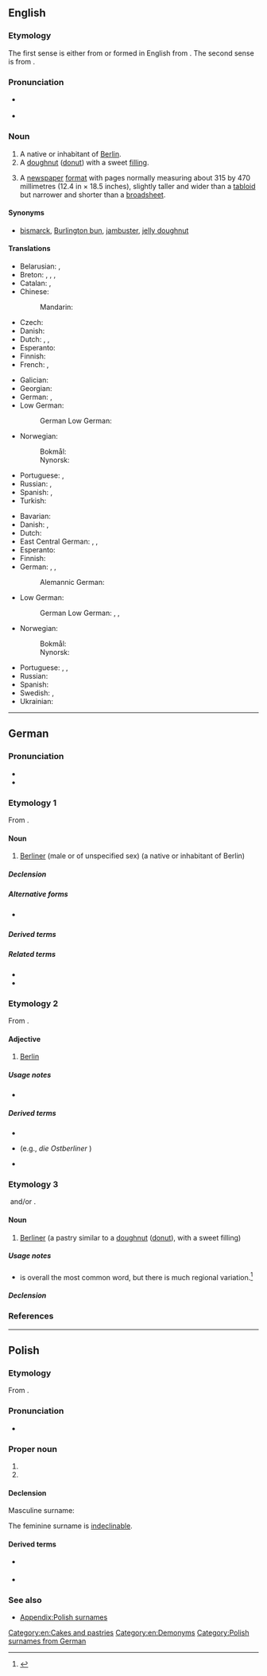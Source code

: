 ==English==

===Etymology===
The first sense is either from {{bor|en|de|Berliner|t=native or inhabitant of Berlin}} or formed in English from {{suffix|en|Berlin|er|id2=inhabitant}}. The second sense is from {{der|en|de|Berliner|t=doughnut}}.

===Pronunciation===
* {{a|GenAm}} {{IPA|en|/bɚˈlɪnɚ/}}
* {{a|RP}} {{IPA|en|/bəˈlɪnə/}}

===Noun===
{{en-noun}}

# A native or inhabitant of [[Berlin]].
# A [[doughnut]] ([[donut]]) with a sweet [[filling]].
# {{lb|en|journalism}} A [[newspaper]] [[format]] with pages normally measuring about 315 by 470 millimetres (12.4 in × 18.5 inches), slightly taller and wider than a [[tabloid]] but narrower and shorter than a [[broadsheet]].
#: {{synonyms|en|midi}}

====Synonyms====
* {{sense|filled doughnut}} [[bismarck]], [[Burlington bun]], [[jambuster]], [[jelly doughnut]]

====Translations====
{{trans-top|native or inhabitant of Berlin}}
* Belarusian: {{t|be|берлі́нец|m|sc=Cyrl}}, {{t|be|берлі́нка|f|sc=Cyrl}}
* Breton: {{t+|br|Berlinad|m}}, {{t|br|Berliniz|m-p}}, {{t|br|Berlinadez|f}}, {{t|br|Berlinadezed|f-p}}
* Catalan: {{t+|ca|berlinès|m}}, {{t+|ca|berlinesa|f}}
* Chinese:
*: Mandarin: {{t|cmn|柏林人|tr=Bólínrén|sc=Hani}}
* Czech: {{t|cs|Berlíňan|m}}
* Danish: {{t+|da|berliner|c}}
* Dutch: {{t+|nl|Berlijner|m}}, {{t+|nl|Berlijnse|f}}, {{t+|nl|Berlijnerin|f}}
* Esperanto: {{t|eo|berlinano}}
* Finnish: {{t+|fi|berliiniläinen}}
* French: {{t+|fr|Berlinois|m}}, {{t+|fr|Berlinoise|f}}
{{trans-mid}}
* Galician: {{t+|gl|berlinés|m}}
* Georgian: {{t|ka|ბერლინელი}}
* German: {{t+|de|Berliner|m}}, {{t+|de|Berlinerin|f}}
* Low German:
*: German Low German: {{t|nds-de|Berlina|m}}
* Norwegian: 
*: Bokmål: {{t+|no|berliner|m}}
*: Nynorsk: {{t|nn|berlinar|m}}
* Portuguese: {{t+|pt|berlinense|m|f}}, {{t+|pt|berlinês|m}}
* Russian: {{t+|ru|берли́нец|m}}, {{t+|ru|берли́нка|f}}
* Spanish: {{t+|es|berlinés|m}}, {{t+|es|berlinesa|f}}
* Turkish: {{t|tr|Berlinli}}
{{trans-bottom}}

{{trans-top|doughnut (donut) with a sweet filling}}
* Bavarian: {{t|bar|Krapfen}}
* Danish: {{t+|da|berliner|c}}, {{t|da|berlinerpfannkuchen|c}}
* Dutch: {{t|nl|berlinerbol|m}}
* East Central German: {{t|gmw-ecg|Fannkuchen}}, {{t|gmw-ecg|Fannkuchn}}, {{t|gmw-ecg|Fannguchn}}
* Esperanto: {{t|eo|benjeto}}
* Finnish: {{t+|fi|hillomunkki}}
* German: {{t+|de|Berliner|m}}, {{t+|de|Pfannkuchen|m}}, {{t|de|Berliner Pfannkuchen|m}}
*: Alemannic German: {{t|gsw|Chrapfe|m}}
{{trans-mid}}
* Low German:
*: German Low German: {{t|nds-de|Pannkoken|m}}, {{t+|nds-de|Pannkauken|m}}, {{t|nds-de|Pannkook|m}}
* Norwegian:
*: Bokmål: {{t|nb|berlinerbolle|m}}
*: Nynorsk: {{t|nn|berlinerbolle|m}}
* Portuguese: {{t|pt|bola de berlim|f}}, {{t|pt|bola de Berlim|f}} {{q|both Portugal}}, {{t+|pt|sonho|m}} {{q|Brazil}}
* Russian: {{t|ru|берлинер}}
* Spanish: {{t+|es|berlinesa|f}}
* Swedish: {{t|sv|berlinermunk|c}}, {{t|sv|berliner|c}}
* Ukrainian: {{t|uk|берлінський пончик|m}}
{{trans-bottom}}

[[Category:en:Cakes and pastries]]
[[Category:en:Demonyms]]

----

==German==

===Pronunciation===
* {{IPA|de|/bɛʁˈliːnɐ/}}
* {{audio|de|De-Berliner.ogg|Audio}}

===Etymology 1===
From {{suffix|de|Berlin|er|id2=inhabitant}}.

====Noun====
{{de-noun|m||Berliner|f=Berlinerin}}

# [[Berliner#English|Berliner]] (male or of unspecified sex) (a native or inhabitant of Berlin)

=====Declension=====
{{de-decl-noun-m|s}}

=====Alternative forms=====
* {{l|de|berliner}} {{q|adjective, dated}}

=====Derived terms=====
{{der4|de
|berlinerisch
|Berlinerisch
|berlinern
|Berlinern
|berlinernd
|Ostberliner
|Wahlberliner
|Westberliner
}}

=====Related terms=====
* {{l|de|berlinisch}}
* {{l|de|Berlinisch}}

===Etymology 2===
From {{affix|de|Berlin|-er|id2=genitival}}.

====Adjective====
{{head|de|adjective|invariable}}

# {{lb|de|relational}} [[Berlin]]
#: {{ux|de|Besucher finden die '''Berliner''' Museen sehr interessant.|Visitors find Berlin’s museums very interesting.}}

=====Usage notes=====
* {{U:de:-er words}}

=====Derived terms=====
* {{l|de|Berliner Blau}}
* {{l|de|Ostberliner}} (e.g., ''die Ostberliner {{l|de|Bevölkerung}}'')
* {{l|de|Westberliner}}

===Etymology 3===
[[File:Berliner Pfannkuchen 1.jpg|thumb|right|{{lang|de|Anderthalb Berliner}}]]
{{ellipsis|de|Berliner Pfannkuchen}} and/or {{m|de|Berliner Ballen}}.

====Noun====
{{de-noun|m||Berliner}}

# [[Berliner#English|Berliner]] (a pastry similar to a [[doughnut]] ([[donut]]), with a sweet filling)
#: {{syn|de|Berliner Ballen|Krapfen|Kräppel|Pfannkuchen|Berliner Pfannkuchen}}

=====Usage notes=====
* {{m|de||Berliner}} is overall the most common word, but there is much regional variation.<ref>{{cite-web
|title=Berliner/Krapfen
|work=Atlas zur deutschen Alltagssprache
|author=
|date=2011-06-15
|url=http://www.atlas-alltagssprache.de/runde-4/f03/
}}</ref>

=====Declension=====
{{de-decl-noun-m|s}}

===References===
<references/>

{{C|de|Cakes and pastries|Demonyms}}

{{cln|de|terms derived from toponyms}}

----

==Polish==

===Etymology===
From {{der|pl|de|Berliner}}.

===Pronunciation===
* {{pl-IPA-auto}}

===Proper noun===
{{head|pl|proper noun|g=m-pr|g2=f}}

# {{surname|pl|masculine}}
# {{surname|pl|feminine}}

====Declension====
Masculine surname:
{{pl-decl-noun-m-pr|nomp=Berlinerowie|genp=Berlinerów}}

The feminine surname is [[indeclinable]].

====Derived terms====
* {{l|pl|Berlinerowa}} {{g|f}}
* {{l|pl|Berlinerówna}} {{g|f}}

===See also===
* [[Appendix:Polish surnames]]

[[Category:Polish surnames from German]]